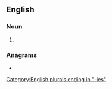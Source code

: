 ==English==

===Noun===
{{head|en|noun plural form}}

# {{plural of|symmetry|lang=en}}

===Anagrams===
* {{anagrams|en|a=eeimmrssty|symmetrise}}

[[Category:English plurals ending in "-ies"]]